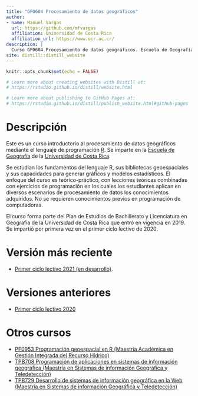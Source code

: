 ```yaml
---
title: "GFO604 Procesamiento de datos geográficos"
author: 
- name: Manuel Vargas
  url: https://github.com/mfvargas
  affiliation: Universidad de Costa Rica
  affiliation_url: https://www.ucr.ac.cr/
description: |
  Curso GF0604 Procesamiento de datos geográficos. Escuela de Geografía, Universidad de Costa Rica.
site: distill::distill_website
---
```


```r
knitr::opts_chunk$set(echo = FALSE)

# Learn more about creating websites with Distill at:
# https://rstudio.github.io/distill/website.html

# Learn more about publishing to GitHub Pages at:
# https://rstudio.github.io/distill/publish_website.html#github-pages

```

# Descripción
Este es un curso introductorio al procesamiento de datos geográficos mediante el lenguaje de programación [R](https://www.r-project.org/). Se imparte en la [Escuela de Geografía](https://www.geografia.fcs.ucr.ac.cr/) de la [Universidad de Costa Rica](https://www.ucr.ac.cr/).

Se estudian los fundamentos del lenguaje R, sus bibliotecas geoespaciales y sus capacidades para generar gráficos y modelos estadísticos. El enfoque del curso es teórico-práctico, con lecciones teóricas combinadas con ejercicios de programación en los cuales los estudiantes aplican en diversos escenarios de procesamiento de datos los conocimientos adquiridos. No se requieren conocimientos previos en programación de computadoras.

El curso forma parte del Plan de Estudios de Bachillerato y Licenciatura en Geografía de la Universidad de Costa Rica que entró en vigencia en 2019. Se impartió por primera vez en el primer ciclo lectivo de 2020.

# Versión más reciente
* [Primer ciclo lectivo 2021 (en desarrollo)](https://gf0604-procesamientodatosgeograficos.github.io/2021i/).

# Versiones anteriores
* [Primer ciclo lectivo 2020](https://geoprocesamiento-2020i.github.io/)

# Otros cursos
* [PF0953 Programación geoespacial en R (Maestría Académica en Gestión Integrada del Recurso Hídrico)](https://pf0953-programaciongeoespacialr-2020.github.io/)
* [TPB708 Programación de aplicaciones en sistemas de información geográfica (Maestría en Sistemas de información Geográfica y Teledetección)](https://github.com/tpb708-programacionsig-2020)
* [TPB729 Desarrollo de sistemas de información geográfica en la Web (Maestría en Sistemas de información Geográfica y Teledetección)](https://tpb729-desarrollosigweb-2021.github.io/)